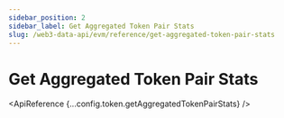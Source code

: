 ```yaml
---
sidebar_position: 2
sidebar_label: Get Aggregated Token Pair Stats
slug: /web3-data-api/evm/reference/get-aggregated-token-pair-stats
---
```



# Get Aggregated Token Pair Stats <MainnetBadge />


<SolanaApiBanner
  customTitle="Looking for aggregated token pair stats on Solana?"
  customText="Find aggregated token pair stats on Solana using our API."
  customButtonText="Explore Solana API"
  customButtonLink="/web3-data-api/solana/reference/get-aggregated-token-pair-stats"
/>
<ApiReference {...config.token.getAggregatedTokenPairStats} />

